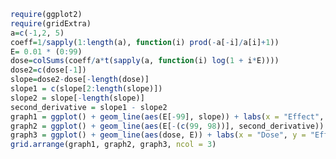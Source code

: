 

```r
require(ggplot2)
require(gridExtra)
a=c(-1,2, 5)
coeff=1/sapply(1:length(a), function(i) prod(-a[-i]/a[i]+1))
E= 0.01 * (0:99)
dose=colSums(coeff/a*t(sapply(a, function(i) log(1 + i*E))))
dose2=c(dose[-1])
slope=dose2-dose[-length(dose)] 
slope1 = c(slope[2:length(slope)])
slope2 = slope[-length(slope)]
second_derivative = slope1 - slope2
graph1 = ggplot() + geom_line(aes(E[-99], slope)) + labs(x = "Effect", y = "Slope", title = "First Derivative Graph")
graph2 = ggplot() + geom_line(aes(E[-(c(99, 98))], second_derivative)) + labs(x = "Effect", y = "Second Derivative", title = "Second Derivative Graph")
graph3 = ggplot() + geom_line(aes(dose, E)) + labs(x = "Dose", y = "Effect", title = "Dose vs Effect Graph")
grid.arrange(graph1, graph2, graph3, ncol = 3)
```
